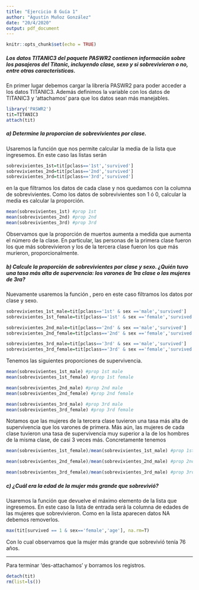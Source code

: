 ```yaml
---
title: "Ejercicio 8 Guía 1"
author: "Agustín Muñoz González"
date: "20/4/2020"
output: pdf_document
---
```


```r
knitr::opts_chunk$set(echo = TRUE)
```

##### Los datos TITANIC3 del paquete PASWR2 contienen información sobre los pasajeros del Titanic, incluyendo clase, sexo y si sobrevivieron o no, entre otras caracteristicas.

En primer lugar debemos cargar la librería PASWR2 para poder acceder a los datos TITANIC3. Además definimos la variable \textbf{tit} con los datos de TITANIC3 y 'attachamos' \textbf{tit} para que los datos sean más manejables.

```r
library('PASWR2')
tit=TITANIC3
attach(tit)
```

##### a) Determine la proporcion de sobrevivientes por clase.

Usaremos la función \textit{mean()} que nos permite calcular la media de la lista que ingresemos. En este caso las listas serán 

```r
sobrevivientes_1st=tit[pclass=='1st','survived']
sobrevivientes_2nd=tit[pclass=='2nd','survived']
sobrevivientes_3rd=tit[pclass=='3rd','survived']
```
en la que filtramos los datos de cada clase y nos quedamos con la columna de sobrevivientes. Como los datos de sobrevivientes son 1 ó 0, calcular la media es calcular la proporción.

```r
mean(sobrevivientes_1st) #prop 1st
mean(sobrevivientes_2nd) #prop 2nd
mean(sobrevivientes_3rd) #prop 3rd
```

Observamos que la proporción de muertos aumenta a medida que aumenta el número de la clase. En particular, las personas de la primera clase fueron los que más sobrevivieron y los de la tercera clase fueron los que más murieron, proporcionalmente.

##### b) Calcule la proporción de sobrevivientes por clase y sexo. ¿Quién tuvo una tasa más alta de supervencia: los varones de 1ra clase o las mujeres de 3ra?

Nuevamente usaremos la función \textit{mean()}, pero en este caso filtramos los datos por clase y sexo.

```r
sobrevivientes_1st_male=tit[pclass=='1st' & sex =='male','survived']
sobrevivientes_1st_female=tit[pclass=='1st' & sex =='female','survived']

sobrevivientes_2nd_male=tit[pclass=='2nd' & sex =='male','survived']
sobrevivientes_2nd_female=tit[pclass=='2nd' & sex =='female','survived']

sobrevivientes_3rd_male=tit[pclass=='3rd' & sex =='male','survived']
sobrevivientes_3rd_female=tit[pclass=='3rd' & sex =='female','survived']
```

Tenemos las siguientes proporciones de supervivencia.

```r
mean(sobrevivientes_1st_male) #prop 1st male
mean(sobrevivientes_1st_female) #prop 1st female

mean(sobrevivientes_2nd_male) #prop 2nd male
mean(sobrevivientes_2nd_female) #prop 2nd female

mean(sobrevivientes_3rd_male) #prop 3rd male
mean(sobrevivientes_3rd_female) #prop 3rd female
```

Notamos que las mujeres de la tercera clase tuvieron una tasa más alta de supervivencia que los varones de primera. Más aún, las mujeres de cada clase tuvieron una tasa de supervivencia muy superior a la de los hombres de la misma clase, de casi 3 veces más. Concretamente tenemos

```r
mean(sobrevivientes_1st_female)/mean(sobrevivientes_1st_male) #prop 1st female/prop 1st male

mean(sobrevivientes_2nd_female)/mean(sobrevivientes_2nd_male) #prop 2nd female/prop 2nd male

mean(sobrevivientes_3rd_female)/mean(sobrevivientes_3rd_male) #prop 3rd female/prop 3rd male
```

##### c) ¿Cuál era la edad de la mujer más grande que sobrevivió?

Usaremos la función \textit{max()} que devuelve el máximo elemento de la lista que ingresemos. En este caso la lista de entrada será la columna de edades de las mujeres que sobrevivieron. Como en la lista aparecen datos NA debemos removerlos.

```r
max(tit[survived == 1 & sex=='female','age'], na.rm=T)
```

Con lo cual observamos que la mujer más grande que sobrevivió tenía 76 años.

---

Para terminar 'des-attachamos' \textbf{tit} y borramos los registros.

```r
detach(tit)
rm(list=ls())
```